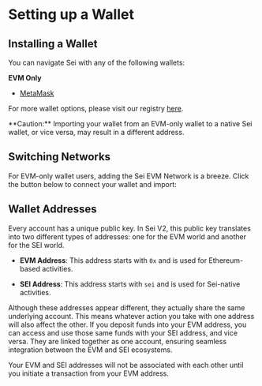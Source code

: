 
# Setting up a Wallet

## Installing a Wallet

You can navigate Sei with any of the following wallets:

**EVM Only**

- [MetaMask](https://metamask.io/)

For more wallet options, please visit our registry [here](https://github.com/sei-protocol/chain-registry/blob/main/wallets.json).

<Callout type="warning" emoji="⚠️">
  **Caution:** Importing your wallet from an EVM-only wallet to a native Sei
  wallet, or vice versa, may result in a different address.
</Callout>

## Switching Networks

For EVM-only wallet users, adding the Sei EVM Network is a breeze. Click the button below to connect your wallet and import:

<EvmWalletConnect />

## Wallet Addresses

Every account has a unique public key. In Sei V2, this public key translates into two different types of addresses: one for the EVM world and another for the SEI world.

<ImageWithCaption img={addressTranslationImage} alt="Address derivation" />

- **EVM Address**: This address starts with `0x` and is used for Ethereum-based activities.

- **SEI Address**: This address starts with `sei` and is used for Sei-native activities.

Although these addresses appear different, they actually share the same underlying account. This means whatever action you take with one address will also affect the other. If you deposit funds into your EVM address, you can access and use those same funds with your SEI address, and vice versa. They are linked together as one account, ensuring seamless integration between the EVM and SEI ecosystems.

<Callout type="info">
  Your EVM and SEI addresses will not be associated with each other until you
  initiate a transaction from your EVM address.
</Callout>

